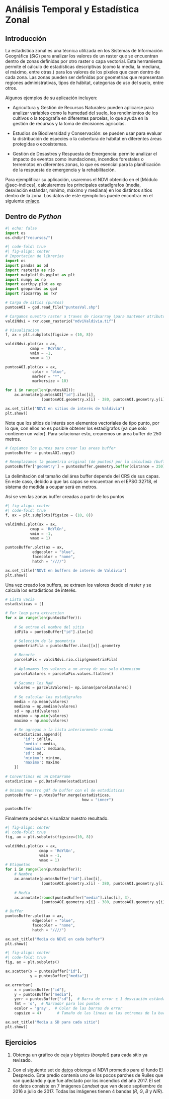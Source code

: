 # Análisis Temporal y Estadística Zonal

## Introducción

La estadística zonal es una técnica utilizada en los Sistemas de Información Geográfica (*SIG*) para analizar los valores de un raster que se encuentran dentro de zonas definidas por otro raster o capa vectorial. Esta herramienta permite el cálculo de estadísticas descriptivas (como la media, la mediana, el máximo, entre otras.) para los valores de los píxeles que caen dentro de cada zona. Las zonas pueden ser definidas por geometrías que representan regiones administrativas, tipos de hábitat, categorías de uso del suelo, entre otros.

Algunos ejemplos de su aplicación incluyen:

-   Agricultura y Gestión de Recursos Naturales: pueden aplicarse para analizar variables como la humedad del suelo, los rendimientos de los cultivos o la topografía en diferentes parcelas, lo que ayuda en la gestión de recursos y la toma de decisiones agrícolas.

-   Estudios de Biodiversidad y Conservación: se pueden usar para evaluar la distribución de especies o la cobertura de hábitat en diferentes áreas protegidas o ecosistemas.

-   Gestión de Desastres y Respuesta de Emergencia: permite analizar el impacto de eventos como inundaciones, incendios forestales o terremotos en diferentes zonas, lo que es esencial para la planificación de la respuesta de emergencia y la rehabilitación.

Para ejemplificar su aplicación, usaremos el NDVI obtenido en el [Módulo @sec-indices], calcularemos los principales estadígrafos (media, desviación estándar, mínimo, máximo y mediana) en los distintos sitios dentro de la zona. Los datos de este ejemplo los puede encontrar en el siguiente  [enlace](https://github.com/Aloniss/taller.github.io/raw/refs/heads/master/recursos/descarga/puntoExplicacionMod4.zip).

## Dentro de *Python*

```python
#| echo: false
import os
os.chdir("recursos/")
```

:::{.column-body-outset}
```python
#| code-fold: true
#| fig-align: center
# Importacion de librerias
import os
import pandas as pd
import rasterio as rio
import matplotlib.pyplot as plt
import numpy as np
import earthpy.plot as ep
import geopandas as gpd
import rioxarray as rxr

# Carga de sitios (puntos)
puntosAOI = gpd.read_file("puntosVal.shp")

# Cargamos nuestro raster a traves de rioxarray (para mantener atributos del raster)
valdiNdvi = rxr.open_rasterio("ndviValdivia.tif")

# Visualizacion
f, ax = plt.subplots(figsize = (10, 8))

valdiNdvi.plot(ax = ax, 
           cmap = 'RdYlGn', 
           vmin = -1, 
           vmax = 1)

puntosAOI.plot(ax = ax,
            color = "blue",
            marker = "*",
            markersize = 10)

for i in range(len(puntosAOI)):
    ax.annotate(puntosAOI["id"].iloc[i],
                (puntosAOI.geometry.x[i] - 380, puntosAOI.geometry.y[i] - 300))

ax.set_title("NDVI en sitios de interés de Valdivia")
plt.show()
```
:::

Note que los sitios de interés son elementos vectoriales de tipo punto, por lo que, con ellos no es posible obtener los estadígrafos (ya que solo contienen un valor). Para solucionar esto, crearemos un área buffer de 250 metros.

```python
# Copiamos los puntos para crear las areas buffer
puntosBuffer = puntosAOI.copy()

# Reemplazamos la geometria original (de puntos) por la calculada (buffer)
puntosBuffer['geometry'] = puntosBuffer.geometry.buffer(distance = 250)
```

::: {.callout-note collapse="true"}
La delimitación del tamaño del área buffer depende del CRS de sus capas. En este caso, debido a que las capas se encuentran en el EPSG:32718, el sistema de medida a ocupar será en metros.
:::

Así se ven las zonas buffer creadas a partir de los puntos

:::{.column-body-outset}
```python
#| fig-align: center
#| code-fold: true
f, ax = plt.subplots(figsize = (10, 8))

valdiNdvi.plot(ax = ax, 
           cmap = 'RdYlGn', 
           vmin = -1, 
           vmax = 1)

puntosBuffer.plot(ax = ax,
            edgecolor = "blue",
            facecolor = "none",
            hatch = "////")

ax.set_title("NDVI en buffers de interés de Valdivia")
plt.show()
```
:::

Una vez creado los buffers, se extraen los valores desde el raster y se calcula los estadísticos de interés.

```python
# Lista vacia
estadisticas = []

# For loop para extraccion
for x in range(len(puntosBuffer)):
    
    # Se extrae el nombre del sitio
    idFila = puntosBuffer["id"].iloc[x]

    # Selección de la geometria
    geometriaFila = puntosBuffer.iloc[[x]].geometry 
    
    # Recorte
    parcelaPix = valdiNdvi.rio.clip(geometriaFila) 
    
    # Aplanamos los valores a un array de una sola dimension
    parcelaValores = parcelaPix.values.flatten()
    
    # Sacamos los NaN
    valores = parcelaValores[~ np.isnan(parcelaValores)]
    
    # Se calculan los estadigrafos
    media = np.mean(valores)
    mediana = np.median(valores)
    sd = np.std(valores)
    minimo = np.min(valores)
    maximo = np.max(valores)
    
    # Se agregan a la lista anteriormente creada
    estadisticas.append({
        'id': idFila,
        'media': media,
        'mediana': mediana,
        'sd': sd,
        'minimo': minimo,
        'maximo': maximo
    })
    
# Convertimos en un DataFrame
estadisticas = pd.DataFrame(estadisticas)

# Unimos nuestro gdf de buffer con el de estadisticas
puntosBuffer = puntosBuffer.merge(estadisticas,
                                  how = "inner")

puntosBuffer
```

Finalmente podemos visualizar nuestro resultado. 

:::{.column-body-outset}
```python
#| fig-align: center
#| code-fold: true
fig, ax = plt.subplots(figsize=(10, 8))

valdiNdvi.plot(ax = ax, 
               cmap = 'RdYlGn', 
               vmin = -1, 
               vmax = 1)
# Etiquetas
for i in range(len(puntosBuffer)):
    # Nombre
    ax.annotate(puntosBuffer["id"].iloc[i],
                (puntosAOI.geometry.x[i] - 380, puntosAOI.geometry.y[i] - 550))
    
    # Media
    ax.annotate(round(puntosBuffer["media"].iloc[i], 3),
                (puntosAOI.geometry.x[i] - 380, puntosAOI.geometry.y[i]- 900))

# Buffer
puntosBuffer.plot(ax = ax,
            edgecolor = "blue",
            facecolor = "none",
            hatch = "////")

ax.set_title("Media de NDVI en cada buffer")
plt.show()
```
:::

```python
#| fig-align: center
#| code-fold: true
fig, ax = plt.subplots()

ax.scatter(x = puntosBuffer["id"],
           y = puntosBuffer["media"])

ax.errorbar(
    x = puntosBuffer["id"],
    y = puntosBuffer["media"],
    yerr = puntosBuffer["sd"],  # Barra de error ± 1 desviación estándar
    fmt = 'o',  # Marcador para los puntos
    ecolor = 'gray',  # Color de las barras de error
    capsize = 4)       # Tamaño de las líneas en los extremos de la barra

ax.set_title("Media ± SD para cada sitio")
plt.show()
```


## Ejercicios {-}

1.  Obtenga un gráfico de caja y bigotes (*boxplot*) para cada sitio ya revisado.

2.  Con el siguiente set de  [datos](https://github.com/Aloniss/taller.github.io/raw/refs/heads/master/recursos/descarga/datosModulo_4.zip) obtenga el NDVI promedio para el fundo El Desprecio. Este predio contenía uno de los pocos parches de Ruiles que van quedando y que fue afectado por los incendios del año 2017. El set de datos consiste en 7 imágenes *Landsat* que van desde septiembre de 2016 a julio de 2017. Todas las imágenes tienen 4 bandas (*R*, *G*, *B* y *NIR*).
